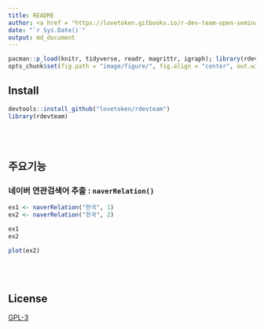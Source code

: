 ```yaml
---
title: README
author: <a href = "https://lovetoken.gitbooks.io/r-dev-team-open-seminar/content/">R Dev Team</a>
date: "`r Sys.Date()`"
output: md_document
---
```


```r
pacman::p_load(knitr, tidyverse, readr, magrittr, igraph); library(rdevteam)
opts_chunk$set(fig.path = "image/figure/", fig.align = "center", out.width = "80%", warning = F, message = F)
```

## Install

```r
devtools::install_github("lovetoken/rdevteam")
library(rdevteam)
```

<br><br>

## 주요기능

### 네이버 연관검색어 추출 : `naverRelation()`

```r
ex1 <- naverRelation("한국", 1)
ex2 <- naverRelation("한국", 2)

ex1
ex2
```

```r
plot(ex2)
```

<br><br>

## License

[GPL-3](https://www.gnu.org/licenses/gpl-3.0.en.html)
